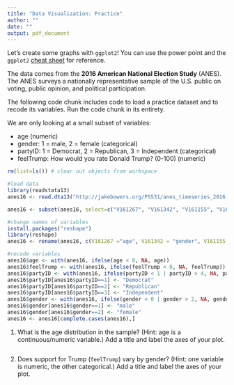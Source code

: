 ---
title: "Data Visualization: Practice"
author: ""
date: ""
output: pdf_document
---

Let's create some graphs with `ggplot2`! You can use the power point and the `ggplot2` [cheat sheet](https://www.rstudio.com/wp-content/uploads/2015/03/ggplot2-cheatsheet.pdf) for reference.

The data comes from the **2016 American National Election Study** (ANES). The ANES surveys a nationally representative sample of the U.S. public on voting, public opinion, and political participation.

The following code chunk includes code to load a practice dataset and to recode its variables. Run the code chunk in its entirety.

We are only looking at a small subset of variables:

- age (numeric)
- gender: 1 = male, 2 = female (categorical)
- partyID: 1 = Democrat, 2 = Republican, 3 = Independent (categorical)
- feelTrump: How would you rate Donald Trump? (0-100) (numeric)

```{r message=FALSE, warning=FALSE, paged.print=FALSE}
rm(list=ls()) # clear out objects from workspace

#load data
library(readstata13)
anes16 <- read.dta13("http://jakebowers.org/PS531/anes_timeseries_2016.dta")

anes16 <- subset(anes16, select=c("V161267", "V161342", "V161155", "V161087"))

#change names of variables
install.packages("reshape")
library(reshape)
anes16 <- rename(anes16, c(V161267 ="age", V161342 = "gender", V161155 = "partyID", V161087 = "feelTrump"))

#recode variables
anes16$age <- with(anes16, ifelse(age < 0, NA, age))
anes16$feelTrump <- with(anes16, ifelse(feelTrump < 0, NA, feelTrump))
anes16$partyID <- with(anes16, ifelse(partyID < 1 | partyID > 4, NA, partyID))
anes16$partyID[anes16$partyID==1] <- "Democrat"
anes16$partyID[anes16$partyID==2] <- "Republican"
anes16$partyID[anes16$partyID==3] <- "Independent"
anes16$gender <- with(anes16, ifelse(gender < 0 | gender > 2, NA, gender))
anes16$gender[anes16$gender==1] <- "male"
anes16$gender[anes16$gender==2] <- "female"
anes16 <- anes16[complete.cases(anes16),]
```

1. What is the age distribution in the sample? (Hint: age is a continuous/numeric variable.) Add a title and label the axes of your plot.

```{r}

```


2. Does support for Trump (`feelTrump`) vary by gender? (Hint: one variable is numeric, the other categorical.) Add a title and label the axes of your plot.

```{r}

```